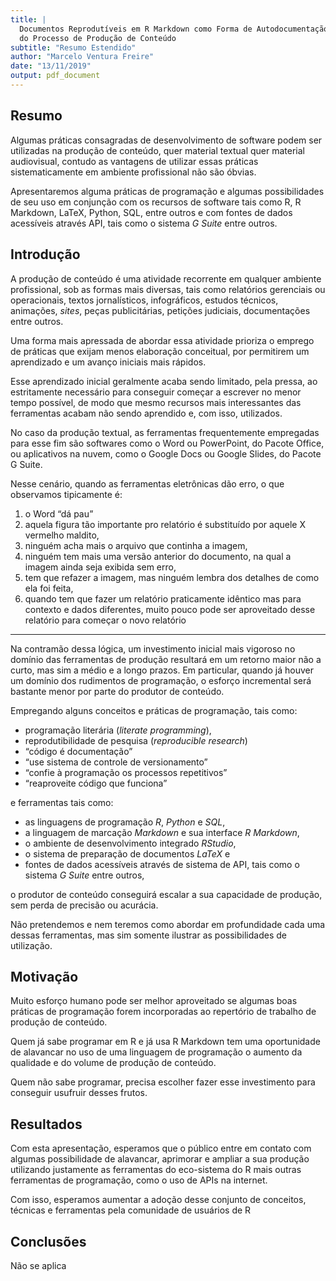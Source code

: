 ```yaml
---
title: |
  Documentos Reprodutíveis em R Markdown como Forma de Autodocumentação 
  do Processo de Produção de Conteúdo
subtitle: "Resumo Estendido"
author: "Marcelo Ventura Freire"
date: "13/11/2019"
output: pdf_document
---
```


## Resumo

Algumas práticas consagradas de desenvolvimento de software podem ser utilizadas
na produção de conteúdo, quer material textual quer material audiovisual, contudo
as vantagens de utilizar essas práticas sistematicamente em ambiente profissional
não são óbvias.

Apresentaremos alguma práticas de programação e algumas possibilidades de seu 
uso em conjunção com os recursos de software tais como R, R Markdown, LaTeX, 
Python, SQL, entre outros e com fontes de dados acessíveis através API, tais 
como o sistema *G Suite* entre outros.



## Introdução

A produção de conteúdo é uma atividade recorrente em qualquer ambiente 
profissional, sob as formas mais diversas, tais como relatórios gerenciais ou
operacionais, textos jornalísticos, infográficos, estudos técnicos, animações, 
*sites*, peças publicitárias, petições judiciais, documentações entre outros.

Uma forma mais apressada de abordar essa atividade prioriza o emprego de práticas
que exijam menos elaboração conceitual, por permitirem um aprendizado e um avanço 
iniciais mais rápidos.

Esse aprendizado inicial geralmente acaba sendo limitado, pela pressa, ao
estritamente necessário para conseguir começar a escrever no menor tempo 
possível, de modo que mesmo recursos mais interessantes das ferramentas acabam 
não sendo aprendido e, com isso, utilizados.

No caso da produção textual, as ferramentas frequentemente empregadas para esse 
fim são softwares como o Word ou PowerPoint, do Pacote Office, ou aplicativos na 
nuvem, como o Google Docs ou Google Slides, do Pacote G Suite.

Nesse cenário, quando as ferramentas eletrônicas dão erro, o que observamos 
tipicamente é:

1) o Word "dá pau"
1) aquela figura tão importante pro relatório é substituído por aquele X 
vermelho maldito, 
2) ninguém acha mais o arquivo que continha a imagem, 
3) ninguém tem mais uma versão anterior do documento, na qual a imagem ainda seja
exibida sem erro,
3) tem que refazer a imagem, mas ninguém lembra dos detalhes de como ela foi 
feita,
4) quando tem que fazer um relatório praticamente idêntico mas para contexto e 
dados diferentes, muito pouco pode ser aproveitado desse relatório para começar 
o novo relatório

---

Na contramão dessa lógica, um investimento inicial mais vigoroso no domínio das 
ferramentas de produção resultará em um retorno maior não a curto, mas sim a 
médio e a longo prazos.  Em particular, quando já houver um domínio dos 
rudimentos de programação, o esforço incremental será bastante menor por parte 
do produtor de conteúdo.

Empregando alguns conceitos e práticas de programação, tais como:

- programação literária (*literate programming*), 
- reprodutibilidade de pesquisa (*reproducible research*)
- "código é documentação"
- "use sistema de controle de versionamento"
- "confie à programação os processos repetitivos"
- "reaproveite código que funciona"

e ferramentas tais como:

- as linguagens de programação *R*, *Python* e *SQL*,
- a linguagem de marcação *Markdown* e sua interface *R Markdown*,
- o ambiente de desenvolvimento integrado *RStudio*,
- o sistema de preparação de documentos *LaTeX* e
- fontes de dados acessíveis através de sistema de API, tais como o sistema 
*G Suite* entre outros,

o produtor de conteúdo conseguirá escalar a sua capacidade de produção, sem perda
de precisão ou acurácia.

Não pretendemos e nem teremos como abordar em profundidade cada uma dessas 
ferramentas, mas sim somente ilustrar as possibilidades de utilização.



## Motivação

Muito esforço humano pode ser melhor aproveitado se algumas boas práticas de 
programação forem incorporadas ao repertório de trabalho de produção de conteúdo.

Quem já sabe programar em R e já usa R Markdown tem uma oportunidade de alavancar
no uso de uma linguagem de programação o aumento da qualidade e do volume de 
produção de conteúdo.

Quem não sabe programar, precisa escolher fazer esse investimento para conseguir
usufruir desses frutos.



## Resultados

Com esta apresentação, esperamos que o público entre em contato com algumas 
possibilidade de alavancar, aprimorar e ampliar a sua produção utilizando 
justamente as ferramentas do eco-sistema do R mais outras ferramentas de 
programação, como o uso de APIs na internet.

Com isso, esperamos aumentar a adoção desse conjunto de conceitos, técnicas e 
ferramentas pela comunidade de usuários de R



## Conclusões

Não se aplica

